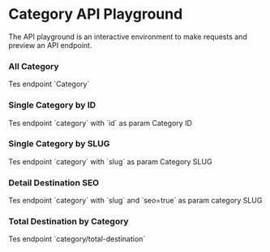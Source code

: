
# Category API Playground

The API playground is an interactive environment to make requests and preview an API endpoint.

### All Category

<ApiPlayground method="GET" endpoint="category">
	Tes endpoint `Category`
</ApiPlayground>

### Single Category by ID

<ApiPlayground method="GET" endpoint="category" param={true} paramName="id">
	Tes endpoint `category` with `id` as param
	<Param name="id" type="number">
		Category ID
	</Param>
</ApiPlayground>

### Single Category by SLUG

<ApiPlayground method="GET" endpoint="category" param={true} paramName="slug">
	Tes endpoint `category` with `slug` as param
	<Param name="slug" type="string">
		Category SLUG
	</Param>
</ApiPlayground>

### Detail Destination SEO

<ApiPlayground method='GET' endpoint='category?seo=true' param={true} paramName='slug'>
  Tes endpoint `category` with `slug` and `seo=true` as param
  <Param name='slug' type='string'>
    category SLUG
  </Param>
</ApiPlayground>

### Total Destination by Category

<ApiPlayground method='GET' endpoint='category/total-destination'>
  Tes endpoint `category/total-destination`
</ApiPlayground>
